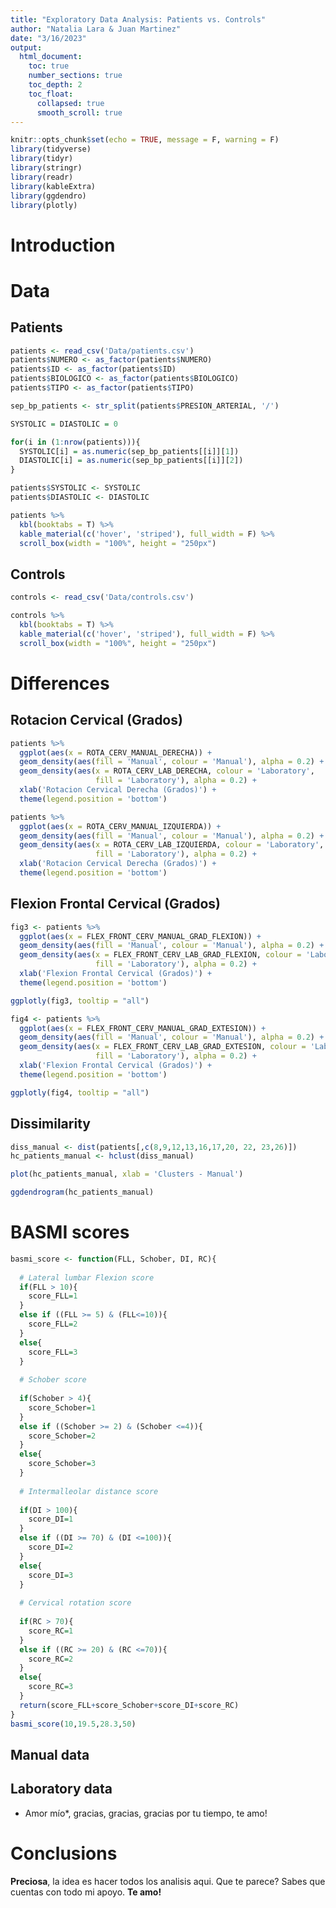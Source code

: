 ```yaml
---
title: "Exploratory Data Analysis: Patients vs. Controls"
author: "Natalia Lara & Juan Martinez"
date: "3/16/2023"
output:
  html_document:
    toc: true
    number_sections: true
    toc_depth: 2
    toc_float:
      collapsed: true
      smooth_scroll: true
---
```


```r
knitr::opts_chunk$set(echo = TRUE, message = F, warning = F)
library(tidyverse)
library(tidyr)
library(stringr)
library(readr)
library(kableExtra)
library(ggdendro)
library(plotly)
```

# Introduction


# Data 

## Patients

```r
patients <- read_csv('Data/patients.csv')
patients$NUMERO <- as_factor(patients$NUMERO)
patients$ID <- as_factor(patients$ID)
patients$BIOLOGICO <- as_factor(patients$BIOLOGICO)
patients$TIPO <- as_factor(patients$TIPO)

sep_bp_patients <- str_split(patients$PRESION_ARTERIAL, '/')

SYSTOLIC = DIASTOLIC = 0

for(i in (1:nrow(patients))){
  SYSTOLIC[i] = as.numeric(sep_bp_patients[[i]][1])
  DIASTOLIC[i] = as.numeric(sep_bp_patients[[i]][2])
}

patients$SYSTOLIC <- SYSTOLIC
patients$DIASTOLIC <- DIASTOLIC

patients %>%
  kbl(booktabs = T) %>%
  kable_material(c('hover', 'striped'), full_width = F) %>%
  scroll_box(width = "100%", height = "250px")
```

## Controls

```r
controls <- read_csv('Data/controls.csv')

controls %>%
  kbl(booktabs = T) %>%
  kable_material(c('hover', 'striped'), full_width = F) %>%
  scroll_box(width = "100%", height = "250px")
```


# Differences

## Rotacion Cervical (Grados)


```r
patients %>%
  ggplot(aes(x = ROTA_CERV_MANUAL_DERECHA)) +
  geom_density(aes(fill = 'Manual', colour = 'Manual'), alpha = 0.2) +
  geom_density(aes(x = ROTA_CERV_LAB_DERECHA, colour = 'Laboratory',
                   fill = 'Laboratory'), alpha = 0.2) +
  xlab('Rotacion Cervical Derecha (Grados)') +
  theme(legend.position = 'bottom')
```

```r
patients %>%
  ggplot(aes(x = ROTA_CERV_MANUAL_IZQUIERDA)) +
  geom_density(aes(fill = 'Manual', colour = 'Manual'), alpha = 0.2) +
  geom_density(aes(x = ROTA_CERV_LAB_IZQUIERDA, colour = 'Laboratory',
                   fill = 'Laboratory'), alpha = 0.2) +
  xlab('Rotacion Cervical Derecha (Grados)') +
  theme(legend.position = 'bottom')
```


## Flexion Frontal Cervical (Grados)


```r
fig3 <- patients %>%
  ggplot(aes(x = FLEX_FRONT_CERV_MANUAL_GRAD_FLEXION)) +
  geom_density(aes(fill = 'Manual', colour = 'Manual'), alpha = 0.2) +
  geom_density(aes(x = FLEX_FRONT_CERV_LAB_GRAD_FLEXION, colour = 'Laboratory',
                   fill = 'Laboratory'), alpha = 0.2) +
  xlab('Flexion Frontal Cervical (Grados)') +
  theme(legend.position = 'bottom')

ggplotly(fig3, tooltip = "all")
```


```r
fig4 <- patients %>%
  ggplot(aes(x = FLEX_FRONT_CERV_MANUAL_GRAD_EXTESION)) +
  geom_density(aes(fill = 'Manual', colour = 'Manual'), alpha = 0.2) +
  geom_density(aes(x = FLEX_FRONT_CERV_LAB_GRAD_EXTESION, colour = 'Laboratory',
                   fill = 'Laboratory'), alpha = 0.2) +
  xlab('Flexion Frontal Cervical (Grados)') +
  theme(legend.position = 'bottom')

ggplotly(fig4, tooltip = "all")
```


## Dissimilarity

```r
diss_manual <- dist(patients[,c(8,9,12,13,16,17,20, 22, 23,26)])
hc_patients_manual <- hclust(diss_manual)

plot(hc_patients_manual, xlab = 'Clusters - Manual')
```


```r
ggdendrogram(hc_patients_manual)
```




# BASMI scores

```r
basmi_score <- function(FLL, Schober, DI, RC){
  
  # Lateral lumbar Flexion score 
  if(FLL > 10){
    score_FLL=1
  }
  else if ((FLL >= 5) & (FLL<=10)){
    score_FLL=2
  }
  else{
    score_FLL=3
  }
  
  # Schober score
  
  if(Schober > 4){
    score_Schober=1
  }
  else if ((Schober >= 2) & (Schober <=4)){
    score_Schober=2
  }
  else{
    score_Schober=3
  }
  
  # Intermalleolar distance score
  
  if(DI > 100){
    score_DI=1
  }
  else if ((DI >= 70) & (DI <=100)){
    score_DI=2
  }
  else{
    score_DI=3
  }
  
  # Cervical rotation score
  
  if(RC > 70){
    score_RC=1
  }
  else if ((RC >= 20) & (RC <=70)){
    score_RC=2
  }
  else{
    score_RC=3
  }
  return(score_FLL+score_Schober+score_DI+score_RC)
}
basmi_score(10,19.5,28.3,50)
```

## Manual data



## Laboratory data

* Amor mío*, gracias, gracias, gracias por tu tiempo, te amo!


# Conclusions

**Preciosa**, la idea es hacer todos los analisis aqui. Que te parece? Sabes que cuentas con todo mi apoyo. **Te amo!**

